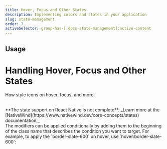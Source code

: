 ```yaml
---
title: Hover, Focus and Other States
description: Implementing colors and states in your application
slug: state-management
order: 7
activeSelector: group-has-[.docs-state-management]:active-content
---
```


## Usage

# Handling Hover, Focus and Other States

How style icons on hover, focus, and more.

<br />
**The state support on React Native is not complete**. _Learn more at the [NativeWind](https://www.nativewind.dev/core-concepts/states)
documentation._
<br />
The modifiers can be applied conditionally by adding them to the beginning of the class name that describes
the condition you want to target. For example, to apply the `border-slate-600` on hover, use `hover:border-slate-600`:
